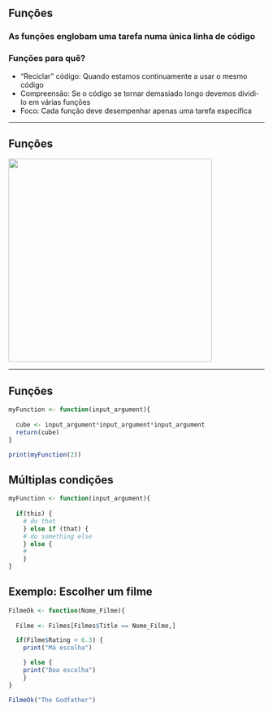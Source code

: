 ## Funções

### As funções englobam uma tarefa numa única linha de código


### Funções para quê?

* "Reciclar" código: Quando estamos continuamente a usar o mesmo código
* Compreensão: Se o código se tornar demasiado longo devemos dividi-lo em várias funções
* Foco: Cada função deve desempenhar apenas uma tarefa específica

---

## Funções

<img src="Images/Functions.png" style="width: 400px;"/>

---

## Funções

```r
myFunction <- function(input_argument){
  
  cube <- input_argument*input_argument*input_argument
  return(cube)
}

print(myFunction(2))
```

## Múltiplas condições
```r
myFunction <- function(input_argument){
  
  if(this) {
    # do that
    } else if (that) {
    # do something else
    } else {
    #
    }
}
```

## Exemplo: Escolher um filme 
```r
FilmeOk <- function(Nome_Filme){
  
  Filme <- Filmes[Filmes$Title == Nome_Filme,]

  if(Filme$Rating < 6.3) {
    print("Má escolha")

    } else {
    print("Boa escolha")
    }
}

FilmeOk("The Godfather")
```


